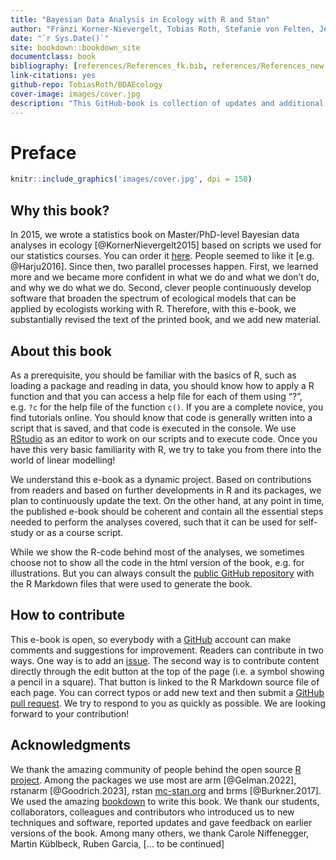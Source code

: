 ```yaml
--- 
title: "Bayesian Data Analysis in Ecology with R and Stan"
author: "Fränzi Korner-Nievergelt, Tobias Roth, Stefanie von Felten, Jerôme Guélat, Bettina Almasi, Louis Hunninck, Pius Korner-Nievergelt"
date: "`r Sys.Date()`"
site: bookdown::bookdown_site
documentclass: book
bibliography: [references/References_fk.bib, references/References_new.bib, references/References_svf.bib]
link-citations: yes
github-repo: TobiasRoth/BDAEcology
cover-image: images/cover.jpg
description: "This GitHub-book is collection of updates and additional material to the book Bayesian Data Analysis in Ecology Using Linear Models with R, BUGS, and STAN."
---
```


# Preface {-}

```r
knitr::include_graphics('images/cover.jpg', dpi = 150)
```

## Why this book? {-}
In 2015, we wrote a statistics book on Master/PhD-level Bayesian data analyses in ecology [@KornerNievergelt2015] based on scripts we used for our statistics courses. You can order it [here](https://www.elsevier.com/books/bayesian-data-analysis-in-ecology-using-linear-models-with-r-bugs-and-stan/korner-nievergelt/978-0-12-801370-0). People seemed to like it [e.g. @Harju2016]. Since then, two parallel processes happen. First, we learned more and we became more confident in what we do and what we don't do, and why we do what we do. Second, clever people continuously develop software that broaden the spectrum of ecological models that can be applied by ecologists working with R. Therefore, with this e-book, we substantially revised the text of the printed book, and we add new material.

## About this book {-}
As a prerequisite, you should be familiar with the basics of R, such as loading a package and reading in data, you should know how to apply a R function and that you can access a help file for each of them using "?<name of function>", e.g. `?c` for the help file of the function `c()`. If you are a complete novice, you find tutorials online. You should know that code is generally written into a script that is saved, and that code is executed in the console. We use [RStudio](https://posit.co/download/rstudio-desktop/) as an editor to work on our scripts and to execute code. Once you have this very basic familiarity with R, we try to take you from there into the world of linear modelling!

We understand this e-book as a dynamic project. Based on contributions from readers and based on further developments in R and its packages, we plan to continuously update the text. On the other hand, at any point in time, the published e-book should be coherent and contain all the essential steps needed to perform the analyses covered, such that it can be used for self-study or as a course script.

While we show the R-code behind most of the analyses, we sometimes choose not to show all the code in the html version of the book, e.g. for illustrations. But you can always consult the [public GitHub repository](https://github.com/TobiasRoth/BDAEcology) with the R Markdown files that were used to generate the book.

## How to contribute {-}
This e-book is open, so everybody with a [GitHub](https://github.com) account can make comments and suggestions for improvement. Readers can contribute in two ways. One way is to add an [issue](https://github.com/TobiasRoth/BDAEcology/issues). The second way is to contribute content directly through the edit button at the top of the page (i.e. a symbol showing a pencil in a square). That button is linked to the R Markdown source file of each page. You can correct typos or add new text and then submit a [GitHub pull request](https://help.github.com/articles/about-pull-requests/). We try to respond to you as quickly as possible. We are looking forward to your contribution!

## Acknowledgments {-}
We thank the amazing community of people behind the open source [R project](https://cran.r-project.org/). Among the packages we use most are arm [@Gelman.2022], rstanarm [@Goodrich.2023], rstan [mc-stan.org](https://mc-stan.org) and brms [@Burkner.2017]. We used the amazing [bookdown](https://bookdown.org/yihui/bookdown/) to write this book. 
We thank our students, collaborators, colleagues and contributors who introduced us to new techniques and software, reported updates and gave feedback on earlier versions of the book. Among many others, we thank Carole Niffenegger, Martin Küblbeck, Ruben Garcia, [... to be continued]



